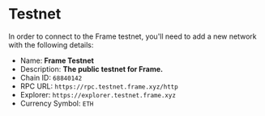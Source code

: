 # Testnet

In order to connect to the Frame testnet, you'll need to add a new network with the following details:

- Name: **Frame Testnet**
- Description: **The public testnet for Frame.**
- Chain ID: `68840142`
- RPC URL: `https://rpc.testnet.frame.xyz/http`
- Explorer: `https://explorer.testnet.frame.xyz`
- Currency Symbol: `ETH`
